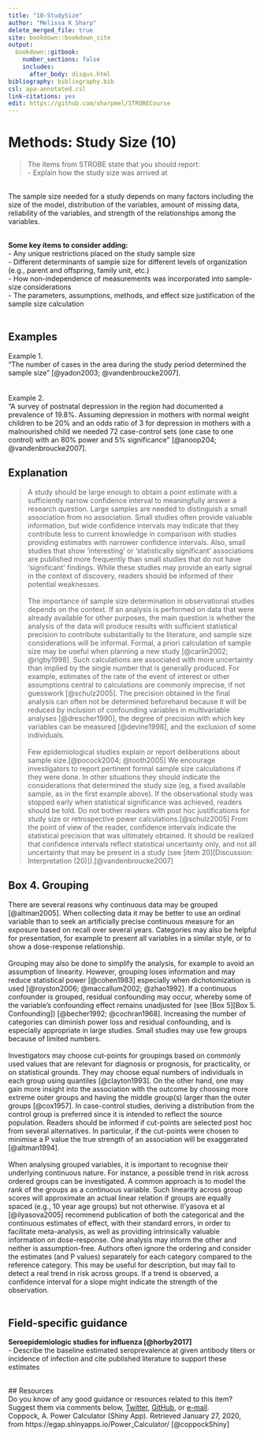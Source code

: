 ---
title: "10-StudySize"
author: "Melissa K Sharp"
delete_merged_file: true
site: bookdown::bookdown_site
output:
  bookdown::gitbook:
    number_sections: false 
    includes: 
      after_body: disqus.html
bibliography: bibliography.bib
csl: apa-annotated.csl
link-citations: yes
edit: https://github.com/sharpmel/STROBECourse
---

# Methods: Study Size (10)
> The items from STROBE state that you should report:   
-	Explain how the study size was arrived at  

</br> 
The sample size needed for a study depends on many factors including the size of the model, distribution of the variables, amount of missing data, reliability of the variables, and strength of the relationships among the variables.  
</br>

**Some key items to consider adding:**  
-	Any unique restrictions placed on the study sample size  
- Different determinants of sample size for different levels of organization (e.g., parent and offspring, family unit, etc.)  
- How non-independence of measurements was incorporated into sample-size considerations  
-	The parameters, assumptions, methods, and effect size justification of the sample size calculation  
</br>

## Examples  
Example 1.  
“The number of cases in the area during the study period determined the sample size” [@yadon2003; @vandenbroucke2007].  
</br>  
Example 2.  
“A survey of postnatal depression in the region had documented a prevalence of 19.8%. Assuming depression in mothers with normal weight children to be 20% and an odds ratio of 3 for depression in mothers with a malnourished child we needed 72 case-control sets (one case to one control) with an 80% power and 5% significance” [@anoop204; @vandenbroucke2007].
</br>

## Explanation  
> A study should be large enough to obtain a point estimate with a sufficiently narrow confidence interval to meaningfully answer a research question. Large samples are needed to distinguish a small association from no association. Small studies often provide valuable information, but wide confidence intervals may indicate that they contribute less to current knowledge in comparison with studies providing estimates with narrower confidence intervals. Also, small studies that show ‘interesting’ or ‘statistically significant’ associations are published more frequently than small studies that do not have ‘significant’ findings. While these studies may provide an early signal in the context of discovery, readers should be informed of their potential weaknesses.  
</br>
The importance of sample size determination in observational studies depends on the context. If an analysis is performed on data that were already available for other purposes, the main question is whether the analysis of the data will produce results with sufficient statistical precision to contribute substantially to the literature, and sample size considerations will be informal. Formal, a priori calculation of sample size may be useful when planning a new study [@carlin2002; @rigby1998]. Such calculations are associated with more uncertainty than implied by the single number that is generally produced. For example, estimates of the rate of the event of interest or other assumptions central to calculations are commonly imprecise, if not guesswork [@schulz2005]. The precision obtained in the final analysis can often not be determined beforehand because it will be reduced by inclusion of confounding variables in multivariable analyses [@drescher1990], the degree of precision with which key variables can be measured [@devine1998], and the exclusion of some individuals.  
</br>
Few epidemiological studies explain or report deliberations about sample size.[@pocock2004; @tooth2005] We encourage investigators to report pertinent formal sample size calculations if they were done. In other situations they should indicate the considerations that determined the study size (eg, a fixed available sample, as in the first example above). If the observational study was stopped early when statistical significance was achieved, readers should be told. Do not bother readers with post hoc justifications for study size or retrospective power calculations.[@schulz2005] From the point of view of the reader, confidence intervals indicate the statistical precision that was ultimately obtained. It should be realized that confidence intervals reflect statistical uncertainty only, and not all uncertainty that may be present in a study (see [item 20][Discussion: Interpretation (20)]).[@vandenbroucke2007]
</br>

## Box 4. Grouping  
There are several reasons why continuous data may be grouped [@altman2005]. When collecting data it may be better to use an ordinal variable than to seek an artificially precise continuous measure for an exposure based on recall over several years. Categories may also be helpful for presentation, for example to present all variables in a similar style, or to show a dose-response relationship.  
</br>
Grouping may also be done to simplify the analysis, for example to avoid an assumption of linearity. However, grouping loses information and may reduce statistical power [@cohen1983] especially when dichotomization is used [@royston2006; @maccallum2002; @zhao1992]. If a continuous confounder is grouped, residual confounding may occur, whereby some of the variable's confounding effect remains unadjusted for (see [Box 5][Box 5. Confounding]) [@becher1992; @cochran1968]. Increasing the number of categories can diminish power loss and residual confounding, and is especially appropriate in large studies. Small studies may use few groups because of limited numbers.  
</br>
Investigators may choose cut-points for groupings based on commonly used values that are relevant for diagnosis or prognosis, for practicality, or on statistical grounds. They may choose equal numbers of individuals in each group using quantiles [@clayton1993]. On the other hand, one may gain more insight into the association with the outcome by choosing more extreme outer groups and having the middle group(s) larger than the outer groups [@cox1957]. In case-control studies, deriving a distribution from the control group is preferred since it is intended to reflect the source population. Readers should be informed if cut-points are selected post hoc from several alternatives. In particular, if the cut-points were chosen to minimise a P value the true strength of an association will be exaggerated [@altman1994].  
</br>
When analysing grouped variables, it is important to recognise their underlying continuous nature. For instance, a possible trend in risk across ordered groups can be investigated. A common approach is to model the rank of the groups as a continuous variable. Such linearity across group scores will approximate an actual linear relation if groups are equally spaced (e.g., 10 year age groups) but not otherwise. Il'yasova et al [@ilyasova2005] recommend publication of both the categorical and the continuous estimates of effect, with their standard errors, in order to facilitate meta-analysis, as well as providing intrinsically valuable information on dose-response. One analysis may inform the other and neither is assumption-free. Authors often ignore the ordering and consider the estimates (and P values) separately for each category compared to the reference category. This may be useful for description, but may fail to detect a real trend in risk across groups. If a trend is observed, a confidence interval for a slope might indicate the strength of the observation.  
</br>

## Field-specific guidance  
**Seroepidemiologic studies for influenza [@horby2017]**  
- Describe the baseline estimated seroprevalence at given antibody titers or incidence of infection and cite published literature to support these estimates  

</br>
## Resources  
Do you know of any good guidance or resources related to this item? Suggest them via comments below, [Twitter](https://twitter.com/sharpmelk), [GitHub](https://github.com/sharpmel/STROBECourse), or [e-mail](mailto:melissaksharp@gmail.com).  
Coppock, A. Power Calculator (Shiny App). Retrieved January 27, 2020, from https://egap.shinyapps.io/Power_Calculator/ [@coppockShiny]